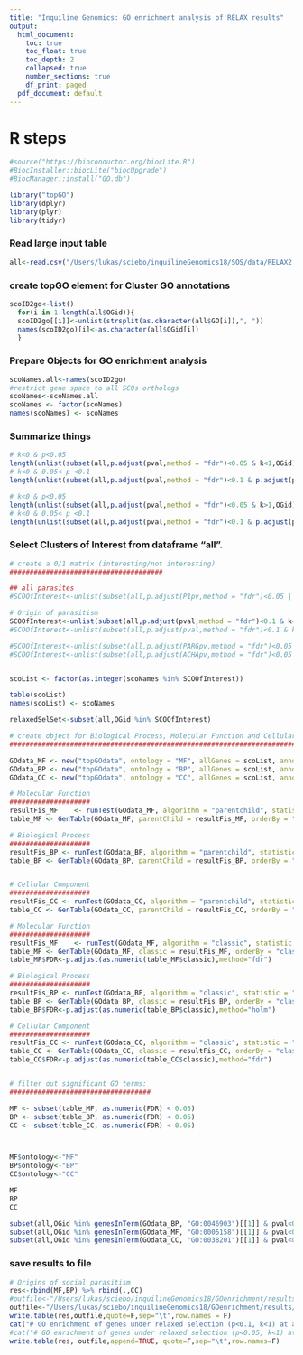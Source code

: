 ```yaml
---
title: "Inquiline Genomics: GO enrichment analysis of RELAX results"
output:
  html_document:
    toc: true
    toc_float: true
    toc_depth: 2
    collapsed: true
    number_sections: true
    df_print: paged
  pdf_document: default
---
```

<STYLE TYPE="text/css">
<!--
  td{
    font-family: Arial; 
    font-size: 8pt;
    padding:0px;
    cellpadding="0";
    cellspacing="0"
  }
  th {
    font-family: Arial; 
    font-size: 8pt;
    height: 20px;
    font-weight: bold;
    text-align: right;
    background-color: #ccccff;
  }
  table { 
    border-spacing: 0px;
    border-collapse: collapse;
  }
--->
</STYLE>





# R steps
```r
#source("https://bioconductor.org/biocLite.R")
#BiocInstaller::biocLite("biocUpgrade")
#BiocManager::install("GO.db")

library("topGO")
library(dplyr)
library(plyr)
library(tidyr)
```

### Read large input table
```r
all<-read.csv("/Users/lukas/sciebo/inquilineGenomics18/SOS/data/RELAX2.tsv",sep="\t")
```

### create topGO element for Cluster GO annotations
```r

scoID2go<-list()
  for(i in 1:length(all$OGid)){
  scoID2go[[i]]<-unlist(strsplit(as.character(all$GO[i]),", "))
  names(scoID2go)[i]<-as.character(all$OGid[i])
  }

```

### Prepare Objects for GO enrichment analysis
```r

scoNames.all<-names(scoID2go)
#restrict gene space to all SCOs orthologs
scoNames<-scoNames.all
scoNames <- factor(scoNames)
names(scoNames) <- scoNames

```



### Summarize things
```r
# k<0 & p<0.05
length(unlist(subset(all,p.adjust(pval,method = "fdr")<0.05 & k<1,OGid)))
# k<0 & 0.05< p <0.1
length(unlist(subset(all,p.adjust(pval,method = "fdr")<0.1 & p.adjust(pval,method = "fdr")>0.05 & k<1,OGid)))

# k<0 & p<0.05
length(unlist(subset(all,p.adjust(pval,method = "fdr")<0.05 & k>1,OGid)))
# k<0 & 0.05< p <0.1
length(unlist(subset(all,p.adjust(pval,method = "fdr")<0.1 & p.adjust(pval,method = "fdr")>0.05 & k>1,OGid)))

```


### Select Clusters of Interest from dataframe "all".
```r
# create a 0/1 matrix (interesting/not interesting)
######################################

## all parasites
#SCOOfInterest<-unlist(subset(all,p.adjust(P1pv,method = "fdr")<0.05 | p.adjust(AINSpv,method = "fdr")<0.05 | p.adjust(PARGpv,method = "fdr")<0.05 | p.adjust(ACHApv,method = "fdr")<0.05,OGid))

# Origin of parasitism
SCOOfInterest<-unlist(subset(all,p.adjust(pval,method = "fdr")<0.1 & k<1,OGid))
#SCOOfInterest<-unlist(subset(all,p.adjust(pval,method = "fdr")<0.1 & k>1,OGid))

#SCOOfInterest<-unlist(subset(all,p.adjust(PARGpv,method = "fdr")<0.05 ,OGid))
#SCOOfInterest<-unlist(subset(all,p.adjust(ACHApv,method = "fdr")<0.05 ,OGid))


scoList <- factor(as.integer(scoNames %in% SCOOfInterest))

table(scoList)
names(scoList) <- scoNames

relaxedSelSet<-subset(all,OGid %in% SCOOfInterest)

```


```r
# create object for Biological Process, Molecular Function and Cellular component:
##################################################################################

GOdata_MF <- new("topGOdata", ontology = "MF", allGenes = scoList, annot = annFUN.gene2GO, gene2GO = scoID2go)
GOdata_BP <- new("topGOdata", ontology = "BP", allGenes = scoList, annot = annFUN.gene2GO, gene2GO = scoID2go)
GOdata_CC <- new("topGOdata", ontology = "CC", allGenes = scoList, annot = annFUN.gene2GO, gene2GO = scoID2go)

# Molecular Function
####################
resultFis_MF 	<- runTest(GOdata_MF, algorithm = "parentchild", statistic = "fisher")
table_MF <- GenTable(GOdata_MF, parentChild = resultFis_MF, orderBy = "parentChild", ranksOf = "parentChild", topNodes = 200)

# Biological Process
####################
resultFis_BP <- runTest(GOdata_BP, algorithm = "parentchild", statistic = "fisher")
table_BP <- GenTable(GOdata_BP, parentChild = resultFis_BP, orderBy = "parentChild", ranksOf = "parentChild", topNodes = 200)


# Cellular Component
####################
resultFis_CC <- runTest(GOdata_CC, algorithm = "parentchild", statistic = "fisher")
table_CC <- GenTable(GOdata_CC, parentChild = resultFis_CC, orderBy = "parentChild", ranksOf = "parentChild", topNodes = 200)

# Molecular Function
####################
resultFis_MF 	<- runTest(GOdata_MF, algorithm = "classic", statistic = "fisher")
table_MF <- GenTable(GOdata_MF, classic = resultFis_MF, orderBy = "classic", ranksOf = "classic", topNodes = length(usedGO(object = GOdata_MF)))
table_MF$FDR<-p.adjust(as.numeric(table_MF$classic),method="fdr")

# Biological Process
####################
resultFis_BP <- runTest(GOdata_BP, algorithm = "classic", statistic = "fisher")
table_BP <- GenTable(GOdata_BP, classic = resultFis_BP, orderBy = "classic", ranksOf = "classic", topNodes = length(usedGO(object = GOdata_BP)))
table_BP$FDR<-p.adjust(as.numeric(table_BP$classic),method="holm")

# Cellular Component
####################
resultFis_CC <- runTest(GOdata_CC, algorithm = "classic", statistic = "fisher")
table_CC <- GenTable(GOdata_CC, classic = resultFis_CC, orderBy = "classic", ranksOf = "classic", topNodes = length(usedGO(object = GOdata_CC)))
table_CC$FDR<-p.adjust(as.numeric(table_CC$classic),method="fdr")


# filter out significant GO terms:
###################################

MF <- subset(table_MF, as.numeric(FDR) < 0.05)
BP <- subset(table_BP, as.numeric(FDR) < 0.05)
CC <- subset(table_CC, as.numeric(FDR) < 0.05)



MF$ontology<-"MF"
BP$ontology<-"BP"
CC$ontology<-"CC"

MF
BP
CC
```
```r

subset(all,OGid %in% genesInTerm(GOdata_BP, "GO:0046903")[[1]] & pval<0.05)
subset(all,OGid %in% genesInTerm(GOdata_MF, "GO:0005158")[[1]] & pval<0.05)
subset(all,OGid %in% genesInTerm(GOdata_CC, "GO:0038201")[[1]] & pval<0.05)

```

### save results to file
```r
# Origins of social parasitism
res<-rbind(MF,BP) %>% rbind(.,CC)
#outfile<-"/Users/lukas/sciebo/inquilineGenomics18/GOenrichment/results/GOenrichment.RELAX2.parasiteOrigins.relaxedSelection.tsv"
outfile<-"/Users/lukas/sciebo/inquilineGenomics18/GOenrichment/results/GOenrichment.RELAX2.parasiteOrigins.intensifiedSelection.tsv"
write.table(res,outfile,quote=F,sep="\t",row.names = F)
cat("# GO enrichment of genes under relaxed selection (p<0.1, k<1) at any social parasite branch (at FDR<0.1), compared to Ahey, Aech, A1 and A2. \n",file=outfile)
#cat("# GO enrichment of genes under relaxed selection (p<0.05, k<1) at any social parasite branch (at FDR<0.1), compared to all other branches. \n",file=outfile)
write.table(res, outfile,append=TRUE, quote=F,sep="\t",row.names=F)


```


